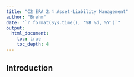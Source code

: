 ```yaml
---
title: "C2 ERA 2.4 Asset-Liability Management"
author: "Brehm"
date: "`r format(Sys.time(), '%B %d, %Y')`"
output: 
  html_document:
    toc: true
    toc_depth: 4
---
```


## Introduction